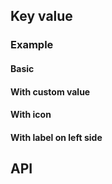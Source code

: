 

## Key value

<Tags />


### Example

#### Basic

<KeyValuePlayground height="16rem" />

#### With custom value

<KeyValueWithCustomValuePlayground />

#### With icon

<KeyValueWithIconPlayground />

#### With label on left side

<KeyValueWithLabelLeftPlayground />

## API

<PropsApi />
